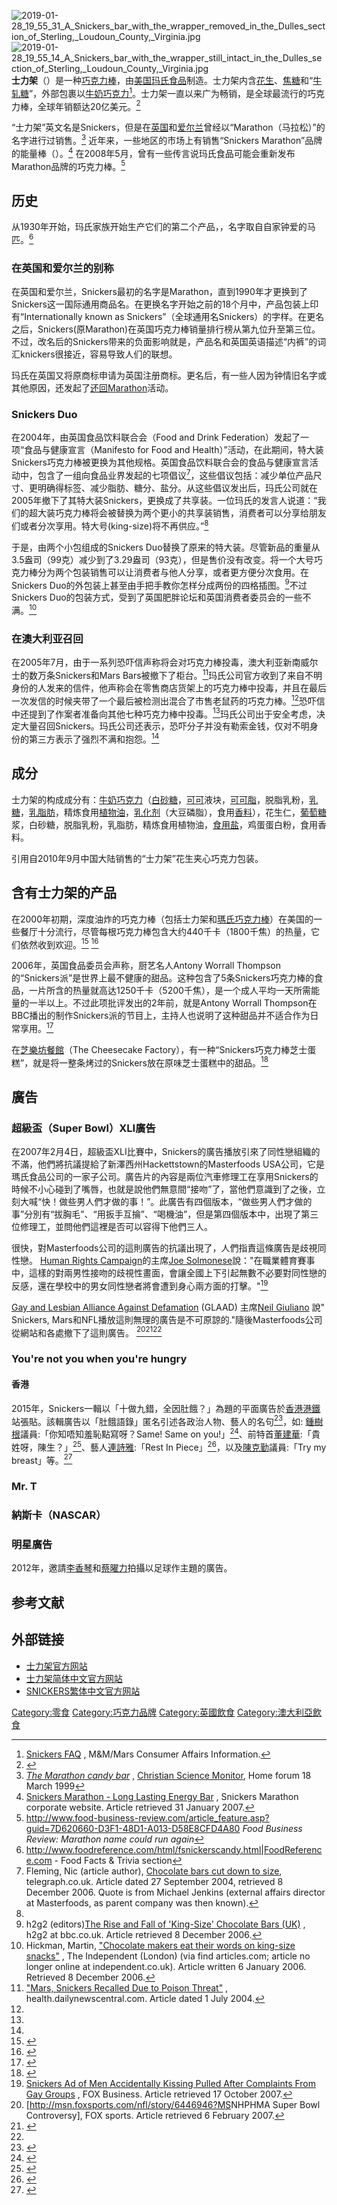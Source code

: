 {{noteTA
|1=zh-hans:巧克力;zh-hk:朱古力;zh-tw:巧克力;
|d1=大陸：巧克力；台灣：巧克力；香港：朱古力
}}
{{infobox brand
| logo                   = 
| name                   = 士力架
| image                  = [[File:Snickers-broken.JPG|240px]]
| type                   = [[能量食品|能量食品]]
| currentowner           = [[玛氏食品|玛氏食品]]
| origin                 = 美国
| introduced             = 1930年
| discontinued           = 
| related                = 
| markets                = 全世界
| previousowners         = 
| trademarkregistrations = 
| ambassador             = 
| tagline                = 
| website                = {{URL |1=www.snickers.com }}
}}
[[File:2019-01-28_19_55_31_A_Snickers_bar_with_the_wrapper_removed_in_the_Dulles_section_of_Sterling,_Loudoun_County,_Virginia.jpg|thumb]]
[[File:2019-01-28_19_55_14_A_Snickers_bar_with_the_wrapper_still_intact_in_the_Dulles_section_of_Sterling,_Loudoun_County,_Virginia.jpg|thumb]]
'''士力架'''（{{lang-en|Snickers}}）是一种[[巧克力棒|巧克力棒]]，由[[美国|美国]][[玛氏食品|玛氏食品]]制造。士力架内含[[花生|花生]]、[[焦糖|焦糖]]和“[[牛轧糖|牛轧糖]]”，外部包裹以[[牛奶巧克力|牛奶巧克力]]<ref name="snickfaq">
[http://global.mms.com/cai/snickers/faq.html Snickers FAQ] {{webarchive|url=https://web.archive.org/web/20090224201414/http://global.mms.com/cai/snickers/faq.html |date=2009-02-24 }}, M&M/Mars Consumer Affairs Information.</ref>。士力架一直以来广为畅销，是全球最流行的巧克力棒，全球年销额达20亿美元。<ref>{{cite web |last=McCarthy |first=Michael |url=http://www.usatoday.com/money/advertising/adtrack/2005-01-30-track-snickers_x.htm |title=Women sweet on humorous Snickers ads<!snickers is my dog- Bot generated title -> |publisher=Usatoday.Com |date=2005-01-31 |accessdate=2009-06-16 |archive-date=2005-12-08 |archive-url=https://web.archive.org/web/20051208171650/http://www.usatoday.com/money/advertising/adtrack/2005-01-30-track-snickers_x.htm }}</ref>

“士力架”英文名是Snickers，但是在[[英国|英国]]和[[爱尔兰|爱尔兰]]曾经以“Marathon（马拉松）”的名字进行过销售。<ref name="christian">[http://www.csmonitor.com/durable/1999/03/18/p23s2.htm ''The Marathon candy bar''] {{webarchive|url=https://web.archive.org/web/20060706162521/http://www.csmonitor.com/durable/1999/03/18/p23s2.htm |date=2006-07-06 }}, [[Christian_Science_Monitor|Christian Science Monitor]], Home forum 18 March 1999</ref> 近年来，一些地区的市场上有销售“Snickers Marathon”品牌的能量棒（{{lang|en|energy bar}}）。<ref name="snickersmarathon">[http://www.snickersmarathon.com/ Snickers Marathon - Long Lasting Energy Bar] {{webarchive|url=https://web.archive.org/web/20120615031002/http://www.snickersmarathon.com/ |date=2012-06-15 }}, Snickers Marathon corporate website. Article retrieved 31 January 2007.</ref> 在2008年5月，曾有一些传言说玛氏食品可能会重新发布Marathon品牌的巧克力棒。<ref name="farewellsnick">http://www.food-business-review.com/article_feature.asp?guid=7D620660-D3F1-48D1-A013-D58E8CFD4A80 {{Wayback|url=http://www.food-business-review.com/article_feature.asp?guid=7D620660-D3F1-48D1-A013-D58E8CFD4A80 |date=20190812085129 }} ''Food Business Review: Marathon name could run again''</ref>

== 历史 ==
从1930年开始，玛氏家族开始生产它们的第二个产品，{{lang|en|Snickers}}，名字取自自家钟爱的马匹。<ref>http://www.foodreference.com/html/fsnickerscandy.html|FoodReference.com {{webarchive|url=https://web.archive.org/web/20120330151628/http://www.foodreference.com/html/fsnickerscandy.html%7CFoodReference.com |date=2012-03-30 }} - Food Facts & Trivia section</ref>

=== 在英国和爱尔兰的别称 ===
在英国和爱尔兰，Snickers最初的名字是Marathon，直到1990年才更换到了Snickers这一国际通用商品名。在更换名字开始之前的18个月中，产品包装上印有“Internationally known as Snickers”（全球通用名Snickers）的字样。在更名之后，Snickers(原Marathon)在英国巧克力棒销量排行榜从第九位升至第三位。不过，改名后的Snickers带来的负面影响就是，产品名和英国英语描述“内裤”的词汇knickers很接近，容易导致人们的联想。

玛氏在英国又将原商标申请为英国注册商标。更名后，有一些人因为钟情旧名字或其他原因，还发起了[https://web.archive.org/web/20100612115559/http://www.bringbackmarathon.org/ 还回Marathon]活动。

=== Snickers Duo ===
在2004年，由英国食品饮料联合会（Food and Drink Federation）发起了一项“食品与健康宣言（Manifesto for Food and Health）”活动，在此期间，特大装Snickers巧克力棒被更换为其他规格。英国食品饮料联合会的食品与健康宣言活动中，包含了一组向食品业界发起的七项倡议<ref name="telequote">Fleming, Nic (article author), [http://www.telegraph.co.uk/core/Content/displayPrintable.jhtml?xml=/news/2004/09/27/nchoc27.xml&site=5 Chocolate bars cut down to size]{{dead link|date=July 2010}}, telegraph.co.uk. Article dated 27 September 2004, retrieved 8 December 2006. Quote is from Michael Jenkins (external affairs director at Masterfoods, as parent company was then known).</ref>，这些倡议包括：减少单位产品尺寸、更明确得标签、减少脂肪、糖分、盐分。从这些倡议发出后，玛氏公司就在2005年撤下了其特大装Snickers，更换成了共享装。一位玛氏的发言人说道：“我们的超大装巧克力棒将会被替换为两个更小的共享装销售，消费者可以分享给朋友们或者分次享用。特大号(king-size)将不再供应。”<ref name="telequote" />

于是，由两个小包组成的Snickers Duo替换了原来的特大装。尽管新品的重量从3.5盎司（99克）减少到了3.29盎司（93克），但是售价没有改变。将一个大号巧克力棒分为两个包装销售可以让消费者与他人分享，或者更方便分次食用。在Snickers Duo的外包装上甚至由手把手教你怎样分成两份的四格插图。<ref name="bbch2g2">h2g2 (editors)[http://www.bbc.co.uk/dna/h2g2/A15847608 The Rise and Fall of 'King-Size' Chocolate Bars (UK)] {{Wayback|url=http://www.bbc.co.uk/dna/h2g2/A15847608 |date=20100911082319 }}, h2g2 at bbc.co.uk. Article retrieved 8 December 2006.</ref>不过Snickers Duo的包装方式，受到了英国肥胖论坛和英国消费者委员会的一些不满。<ref name="indieduo">Hickman, Martin, [http://www.findarticles.com/p/articles/mi_qn4158/is_20060106/ai_n15995989 "Chocolate makers eat their words on king-size snacks"] {{webarchive|url=https://web.archive.org/web/20071014045834/http://findarticles.com/p/articles/mi_qn4158/is_20060106/ai_n15995989 |date=2007-10-14 }}, The Independent (London) (via find articles.com; article no longer online at independent.co.uk). Article written 6 January 2006. Retrieved 8 December 2006.</ref>

=== 在澳大利亚召回 ===
在2005年7月，由于一系列恐吓信声称将会对巧克力棒投毒，澳大利亚新南威尔士的数万条Snickers和Mars Bars被撤下了柜台。<ref name="dailynewscentral">[http://health.dailynewscentral.com/index2.php?option=content&task=view&id=0001183&pop=1&page=0 "Mars, Snickers Recalled Due to Poison Threat"] {{webarchive|url=https://web.archive.org/web/20141006155150/http://health.dailynewscentral.com/index2.php?option=content&task=view&id=0001183&pop=1&page=0 |date=2014-10-06 }}, health.dailynewscentral.com. Article dated 1 July 2004.</ref>玛氏公司官方收到了来自不明身份的人发来的信件，他声称会在零售商店货架上的巧克力棒中投毒，并且在最后一次发信的时候夹带了一个最后被检测出混合了市售老鼠药的巧克力棒。<ref name="dailynewscentral" />恐吓信中还提到了作案者准备向其他七种巧克力棒中投毒。<ref name="dailynewscentral" />玛氏公司出于安全考虑，决定大量召回Snickers。玛氏公司还表示，恐吓分子并没有勒索金钱，仅对不明身份的第三方表示了强烈不满和抱怨。<ref name="dailynewscentral" />


== 成分 ==
士力架的构成成分有：[[牛奶|牛奶]][[巧克力|巧克力]]（[[白砂糖|白砂糖]]，[[可可|可可]]液块，[[可可脂|可可脂]]，脱脂乳粉，[[乳糖|乳糖]]，[[乳脂肪|乳脂肪]]，精炼食用[[植物油|植物油]]，[[乳化剂|乳化剂]]（大豆磷脂），食用[[香料|香料]]），花生仁，[[葡萄糖|葡萄糖]]浆，白砂糖，脱脂乳粉，乳脂肪，精炼食用植物油，[[食用盐|食用盐]]，鸡蛋蛋白粉，食用香料。

引用自2010年9月中国大陆销售的“士力架”花生夹心巧克力包装。

== 含有士力架的产品 ==

在2000年初期，深度油炸的巧克力棒（包括士力架和[[瑪氏巧克力棒|瑪氏巧克力棒]]）在美国的一些餐厅十分流行，尽管每根巧克力棒包含大约440千卡（1800千焦）的热量，它们依然收到欢迎。<ref>{{cite news |url=http://news.bbc.co.uk/2/hi/uk_news/scotland/4103415.stm |title=UK | Scotland | Deep-fried Mars myth is dispelled |publisher=BBC News |date=2004-12-17 |accessdate=2009-06-16 |archive-date=2021-02-27 |archive-url=https://web.archive.org/web/20210227121426/http://news.bbc.co.uk/2/hi/uk_news/scotland/4103415.stm }}</ref> <ref>{{cite web|url=http://www.webmd.com/diet/features/fat-festival-calories-food-fair|title=Fat Festival? Calories in Food at the Fair|date=|accessdate=2009-08-13|archive-date=2020-12-25|archive-url=https://web.archive.org/web/20201225001605/https://www.webmd.com/diet/features/fat-festival-calories-food-fair}}</ref>

2006年，英国食品委员会声称，厨艺名人Antony Worrall Thompson的“Snickers派”是世界上最不健康的甜品。这种包含了5条Snickers巧克力棒的食品，一片所含的热量就高达1250千卡（5200千焦），是一个成人平均一天所需能量的一半以上。不过此项批评发出的2年前，就是Antony Worrall Thompson在BBC播出的制作Snickers派的节目上，主持人也说明了这种甜品并不适合作为日常享用。<ref>{{cite news |url=http://news.bbc.co.uk/1/hi/uk/4682508.stm |title=UK | Celebrity recipe 'most unhealthy' |publisher=BBC News |date=2006-02-05 |accessdate=2009-06-16 |archive-date=2009-02-11 |archive-url=https://web.archive.org/web/20090211100339/http://news.bbc.co.uk/1/hi/uk/4682508.stm }}</ref>

在[[芝樂坊餐館|芝樂坊餐館]]（The Cheesecake Factory），有一种“Snickers巧克力棒芝士蛋糕”，就是将一整条烤过的Snickers放在原味芝士蛋糕中的甜品。<ref>{{Cite web |url=http://thecheesecakefactory.com/menu/Cheesecake/snickers_bar_chunks_and_cheesecake |title=Snickers® Bar Chunks and Cheesecake<!-- Bot generated title --> |access-date=2010-09-09 |archive-date=2019-11-30 |archive-url=https://web.archive.org/web/20191130184253/https://www.thecheesecakefactory.com/menu/Cheesecake/snickers_bar_chunks_and_cheesecake }}</ref>

== 廣告 ==

=== 超級盃（Super Bowl）XLI廣告 ===
在2007年2月4日，超級盃XLI比賽中，Snickers的廣告播放引來了同性戀組織的不滿，他們將抗議提給了新澤西州Hackettstown的Masterfoods USA公司，它是瑪氏食品公司的一家子公司。廣告片的內容是兩位汽車修理工在享用Snickers的時候不小心碰到了嘴唇，也就是說他們無意間“接吻”了，當他們意識到了之後，立刻大喊“快！做些男人們才做的事！”。此廣告有四個版本，“做些男人們才做的事”分別有“拔胸毛”、“用扳手互掄”、“喝機油”，但是第四個版本中，出現了第三位修理工，並問他們這裡是否可以容得下他們三人。

很快，對Masterfoods公司的這則廣告的抗議出現了，人們指責這條廣告是歧視同性戀。 [[Human_Rights_Campaign|Human Rights Campaign]]的主席[[Joe_Solmonese|Joe Solmonese]]說："在職業體育賽事中，這樣的對兩男性接吻的歧視性畫面，會讓全國上下引起無數不必要對同性戀的反感，還在學校中的男女同性戀者將會遭到身心兩方面的打擊。"<ref name="playground">​​[http://www.foxnews.com/story/0,2933,250575,00.html Snickers Ad of Men Accidentally Kissing Pulled After Complaints From Gay Groups] {{Wayback|url=http://www.foxnews.com/story/0,2933,250575,00.html |date=20070208023039 }}, FOX Business. Article retrieved 17 October 2007.</ref></blockquote>[[Gay_and_Lesbian_Alliance_Against_Defamation|Gay and Lesbian Alliance Against Defamation]] (GLAAD) 主席[[Neil_Giuliano|Neil Giuliano]] 說" Snickers, Mars和NFL播放這則無理的廣告是不可原諒的."隨後Masterfoods公司從網站和各處撤下了這則廣告。 <ref name="controversy">[http://msn.foxsports.com/nfl/story/6446946?MS​​NHPHMA Super Bowl Controversy]{{dead link|date=2017年12月 |bot=InternetArchiveBot |fix-attempted=yes }}, FOX sports. Article retrieved 6 February 2007.</ref><ref>{{cite news |author=Thulasi Srikanthan |url=http://www.thestar.com/artsentertainment/article/178962 |title=entertainment |4=Snickers bicker feeds ad flap |publisher=TheStar.com |date=2007-02-07 |accessdate=2009-06-16 |location=Toronto |archive-date=2012-10-24 |archive-url=https://web.archive.org/web/20121024230317/http://www.thestar.com/artsentertainment/article/178962 }}</ref><ref name="playground" />

===You're not you when you're hungry===
{{globalize|章节|area=香港|time=2017-10-13}}
====香港====
2015年，Snickers一輯以「十做九錯，全因肚餓？」為題的平面廣告於[[香港|香港]][[港鐵|港鐵]]站張貼。該輯廣告以「肚餓語錄」匿名引述各政治人物、藝人的名句<ref>{{cite news |author=蘋果日報 |url=http://hk.apple.nextmedia.com/realtime/news/20150530/53796965 |title=零食廣告「Same on you」疑抽水寸鍾樹根 |date=2007-02-07 |accessdate=2015-05-30 |location=Hong Kong |archive-date=2017-09-09 |archive-url=https://web.archive.org/web/20170909061314/http://hk.apple.nextmedia.com/realtime/news/20150530/53796965 }}</ref>，如: [[鍾樹根|鍾樹根]]議員:「你知唔知羞恥點寫呀？Same! Same on you!」<ref>{{cite news |author=東方日報 |url=http://orientaldaily.on.cc/cnt/news/20140520/00176_116.html |title=中環出更：鍾式英語怒插韋達誠 |date=2014-05-20 |location=Hong Kong |accessdate=2015-05-30 |archive-date=2020-10-27 |archive-url=https://web.archive.org/web/20201027235316/https://orientaldaily.on.cc/cnt/news/20140520/00176_116.html }}</ref>、前特首[[董建華|董建華]]:「貴姓呀，陳生？」<ref>{{cite news |author=香港經濟日報 |url=http://orientaldaily.on.cc/cnt/news/20140520/00176_116.html |title=「貴姓呀？陳生」成上位網絡潮語 |date=2015-01-21 |location=Hong Kong |accessdate=2015-05-30 |archive-date=2020-10-27 |archive-url=https://web.archive.org/web/20201027235316/https://orientaldaily.on.cc/cnt/news/20140520/00176_116.html }}</ref>、藝人[[連詩雅|連詩雅]]:「Rest In Piece」<ref>{{cite news|author=蘋果日報|url=http://hk.apple.nextmedia.com/enews/realtime/20131207/51972846|title=連詩雅為Rest In Piece道歉:俾身邊嘅人笑咗幾日|date=2013-12-07|location=Hong Kong|accessdate=2015-05-30|archive-date=2017-06-10|archive-url=https://web.archive.org/web/20170610080635/http://hk.apple.nextmedia.com/enews/realtime/20131207/51972846}}</ref>，以及[[陳克勤|陳克勤]]議員:「Try my breast」等。<ref>{{cite news |url=https://www.youtube.com/watch?v=BQIhW4b5zSM |title=陳克勤: er...er...er...try our BREAST |date=2008-09-07 |location=Hong Kong |accessdate=2015-05-30 |archive-date=2021-03-04 |archive-url=https://web.archive.org/web/20210304210516/https://www.youtube.com/watch?v=BQIhW4b5zSM }}</ref>

=== Mr. T ===

=== 納斯卡（NASCAR） ===


=== 明星廣告 ===
2012年，邀請[[李香琴|李香琴]]和[[蔡曜力|蔡曜力]]拍攝以足球作主題的廣告。

== 参考文献 ==
<div class="references-small">
<references />
</div>

== 外部链接 ==
{{Commonscat|Snickers}}
* [http://www.snickers.com 士力架官方网站]
* [https://web.archive.org/web/20161028120557/http://www.snickers.com.cn/ 士力架简体中文官方网站]
* [http://www.snickers.com.tw SNICKERS繁体中文官方网站] {{Wayback|url=http://www.snickers.com.tw/ |date=20210117182623 }}

[[Category:零食|Category:零食]]
[[Category:巧克力品牌|Category:巧克力品牌]]
[[Category:英國飲食|Category:英國飲食]]
[[Category:澳大利亞飲食|Category:澳大利亞飲食]]